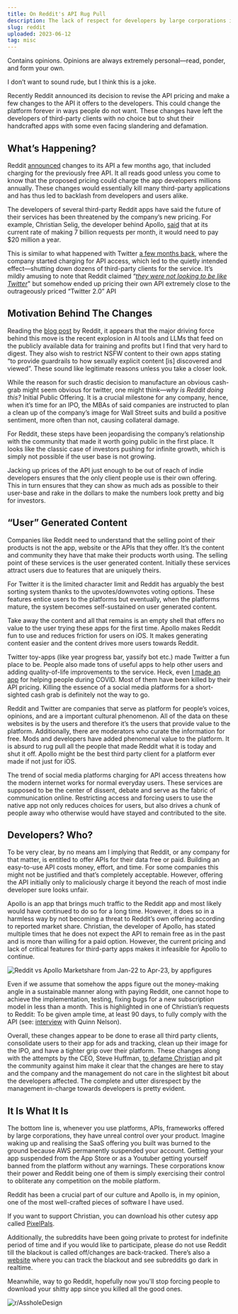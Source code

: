 ```yaml
---
title: On Reddit's API Rug Pull
description: The lack of respect for developers by large corporations is extremely worrying
slug: reddit
uploaded: 2023-06-12
tag: misc
---
```


<Callout emoji='❗' title='Note'>
  Contains opinions. Opinions are always extremely personal—read, ponder, and form your own.
</Callout>

I don’t want to sound rude, but I think this is a joke.

Recently Reddit announced its decision to revise the API pricing and make a few changes to the API it offers to the developers. This could change the platform forever in ways people do not want. These changes have left the developers of third-party clients with no choice but to shut their handcrafted apps with some even facing slandering and defamation.

## What’s Happening?

Reddit [announced](https://www.theverge.com/2023/4/18/23688463/reddit-developer-api-terms-change-monetization-ai) changes to its API a few months ago, that included charging for the previously free API. It all reads good unless you come to know that the proposed pricing could charge the app developers millions annually. These changes would essentially kill many third-party applications and has thus led to backlash from developers and users alike.

The developers of several third-party Reddit apps have said the future of their services has been threatened by the company’s new pricing. For example, Christian Selig, the developer behind Apollo, [said](https://www.theverge.com/2023/5/31/23743993/reddit-apollo-client-api-cost) that at its current rate of making 7 billion requests per month, it would need to pay $20 million a year.

This is similar to what happened with Twitter [a few months back](https://www.forbes.com/sites/jenaebarnes/2023/02/03/twitter-ends-its-free-api-heres-who-will-be-affected/?sh=f47682762664), where the company started charging for API access, which led to the quietly intended effect—shutting down dozens of third-party clients for the service. It’s mildly amusing to note that Reddit claimed “[_they were not looking to be like Twitter_](https://www.reddit.com/r/apolloapp/comments/144f6xm/apollo_will_close_down_on_june_30th_reddits/)" but somehow ended up pricing their own API extremely close to the outrageously priced “Twitter 2.0” API

## Motivation Behind The Changes

Reading the [blog post](https://www.reddit.com/r/reddit/comments/12qwagm/an_update_regarding_reddits_api/) by Reddit, it appears that the major driving force behind this move is the recent explosion in AI tools and LLMs that feed on the publicly available data for training and profits but I find that very hard to digest. They also wish to restrict NSFW content to their own apps stating “to provide guardrails to how sexually explicit content [is] discovered and viewed”. These sound like legitimate reasons unless you take a closer look.

While the reason for such drastic decision to manufacture an obvious cash-grab might seem obvious for twitter, one might think—_why is Reddit doing this?_ Initial Public Offering. It is a crucial milestone for any company, hence, when it’s time for an IPO, the MBAs of said companies are instructed to plan a clean up of the company’s image for Wall Street suits and build a positive sentiment, more often than not, causing collateral damage.

For Reddit, these steps have been jeopardising the company’s relationship with the community that made it worth going public in the first place. It looks like the classic case of investors pushing for infinite growth, which is simply not possible if the user base is not growing.

Jacking up prices of the API just enough to be out of reach of indie developers ensures that the only client people use is their own offering. This in turn ensures that they can show as much ads as possible to their user-base and rake in the dollars to make the numbers look pretty and big for investors.

## “User” Generated Content

Companies like Reddit need to understand that the selling point of their products is not the app, website or the APIs that they offer. It’s the content and community they have that make their products worth using. The selling point of these services is the user generated content. Initially these services attract users due to features that are uniquely theirs.

For Twitter it is the limited character limit and Reddit has arguably the best sorting system thanks to the upvotes/downvotes voting options. These features entice users to the platforms but eventually, when the platforms mature, the system becomes self-sustained on user generated content.

Take away the content and all that remains is an empty shell that offers no value to the user trying these apps for the first time. Apollo makes Reddit fun to use and reduces friction for users on iOS. It makes generating content easier and the content drives more users towards Reddit.

Twitter toy-apps (like year progress bar, yassify bot etc.) made Twitter a fun place to be. People also made tons of useful apps to help other users and adding quality-of-life improvements to the service. Heck, even [I made an app](https://mayur.wtf/projects/covrsc) for helping people during COVID. Most of them have been killed by their API pricing. Killing the essence of a social media platforms for a short-sighted cash grab is definitely not the way to go.

Reddit and Twitter are companies that serve as platform for people’s voices, opinions, and are a important cultural phenomenon. All of the data on these websites is by the users and therefore it’s the users that provide value to the platform. Additionally, there are moderators who curate the information for free. Mods and developers have added phenomenal value to the platform. It is absurd to rug pull all the people that made Reddit what it is today and shut it off. Apollo might be the best third party client for a platform ever made if not just for iOS.

The trend of social media platforms charging for API access threatens how the modern internet works for normal everyday users. These services are supposed to be the center of dissent, debate and serve as the fabric of communication online. Restricting access and forcing users to use the native app not only reduces choices for users, but also drives a chunk of people away who otherwise would have stayed and contributed to the site.

## Developers? Who?

To be very clear, by no means am I implying that Reddit, or any company for that matter, is entitled to offer APIs for their data free or paid. Building an easy-to-use API costs money, effort, and time. For some companies this might not be justified and that’s completely acceptable. However, offering the API initially only to maliciously charge it beyond the reach of most indie developer sure looks unfair.

Apollo is an app that brings much traffic to the Reddit app and most likely would have continued to do so for a long time. However, it does so in a harmless way by not becoming a threat to Reddit’s own offering according to reported market share. Christian, the developer of Apollo, has stated multiple times that he does not expect the API to remain free as in the past and is more than willing for a paid option. However, the current pricing and lack of critical features for third-party apps makes it infeasible for Apollo to continue.

![Reddit vs Apollo Marketshare from Jan-22 to Apr-23, by appfigures](https://i.ibb.co/xsTLByJ/reddit-apollo-downloads-app-store.png)

Even if we assume that somehow the apps figure out the money-making angle in a sustainable manner along with paying Reddit, one cannot hope to achieve the implementation, testing, fixing bugs for a new subscription model in less than a month. This is highlighted in one of Christian’s requests to Reddit: To be given ample time, at least 90 days, to fully comply with the API (see: [interview](https://youtu.be/Ypwgu1BpaO0) with Quinn Nelson).

Overall, these changes appear to be done to erase all third party clients, consolidate users to their app for ads and tracking, clean up their image for the IPO, and have a tighter grip over their platform. These changes along with the attempts by the CEO, Steve Huffman, [to defame Christian](https://www.reddit.com/r/apolloapp/comments/144f6xm/apollo_will_close_down_on_june_30th_reddits/) and pit the community against him make it clear that the changes are here to stay and the company and the management do not care in the slightest bit about the developers affected. The complete and utter disrespect by the management in-charge towards developers is pretty evident.

## It Is What It Is

The bottom line is, whenever you use platforms, APIs, frameworks offered by large corporations, they have unreal control over your product. Imagine waking up and realising the SaaS offering you built was burned to the ground because AWS permanently suspended your account. Getting your app suspended from the App Store or as a Youtuber getting yourself banned from the platform without any warnings. These corporations know their power and Reddit being one of them is simply exercising their control to obliterate any competition on the mobile platform.

Reddit has been a crucial part of our culture and Apollo is, in my opinion, one of the most well-crafted pieces of software I have used.

If you want to support Christian, you can download his other cutesy app called [PixelPals](https://apps.apple.com/app/apple-store/id6443919232).

Additionally, the subreddits have been going private to protest for indefinite period of time and if you would like to participate, please do not use Reddit till the blackout is called off/changes are back-tracked. There’s also a [website](https://reddark.untone.uk/) where you can track the blackout and see subreddits go dark in realtime.

Meanwhile, way to go Reddit, hopefully now you'll stop forcing people to download your shitty app since you killed all the good ones.

![r/AssholeDesign](https://i.ibb.co/Wf84XtH/unnamed.jpg)
